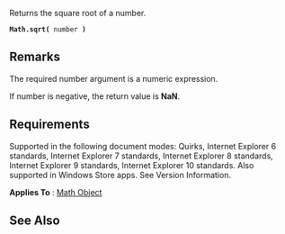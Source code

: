 Returns the square root of a number.

 '''Math.sqrt(''' number ''')'''

==Remarks==
The required number argument is a numeric expression.

If number is negative, the return value is '''NaN'''.


==Requirements==
Supported in the following document modes: Quirks, Internet Explorer 6 standards, Internet Explorer 7 standards, Internet Explorer 8 standards, Internet Explorer 9 standards, Internet Explorer 10 standards. Also supported in Windows Store apps. See Version Information.

'''Applies To''' : [[Objects/Math|Math Object]]


==See Also==

              
